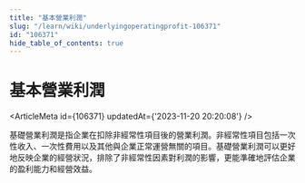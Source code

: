 ```yaml
---
title: "基本營業利潤"
slug: "/learn/wiki/underlyingoperatingprofit-106371"
id: "106371"
hide_table_of_contents: true
---
```



# 基本營業利潤

<ArticleMeta id={106371} updatedAt={'2023-11-20 20:20:08'} />
<div className='border-solid border-b border-t-0 my-4 border-[var(--ifm-color-gray-300)]' />

基礎營業利潤是指企業在扣除非經常性項目後的營業利潤。非經常性項目包括一次性收入、一次性費用以及其他與企業正常運營無關的項目。基礎營業利潤可以更好地反映企業的經營狀況，排除了非經常性因素對利潤的影響，更能準確地評估企業的盈利能力和經營效益。
